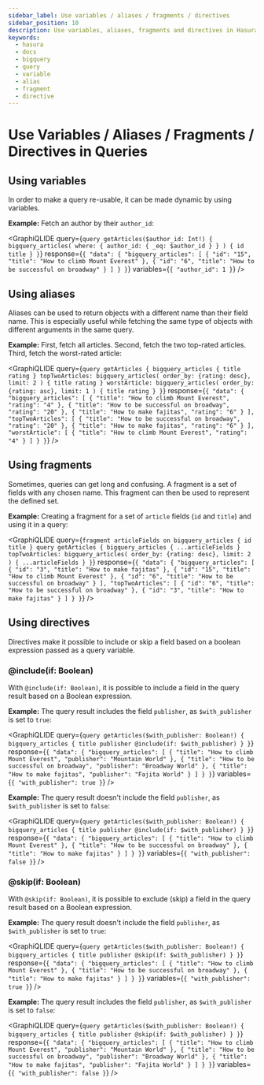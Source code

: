 ```yaml
---
sidebar_label: Use variables / aliases / fragments / directives
sidebar_position: 10
description: Use variables, aliases, fragments and directives in Hasura queries
keywords:
  - hasura
  - docs
  - bigquery
  - query
  - variable
  - alias
  - fragment
  - directive
---
```



# Use Variables / Aliases / Fragments / Directives in Queries

## Using variables

In order to make a query re-usable, it can be made dynamic by using
variables.

**Example:** Fetch an author by their `author_id`:

<GraphiQLIDE
  query={`query getArticles($author_id: Int!) {
  bigquery_articles(
    where: { author_id: { _eq: $author_id } }
  ) {
    id
    title
  }
}`}
response={`{
  "data": {
    "bigquery_articles": [
      {
        "id": "15",
        "title": "How to climb Mount Everest"
      },
      {
        "id": "6",
        "title": "How to be successful on broadway"
      }
    ]
  }
}`}
variables={`{
  "author_id": 1
}`}
/>

## Using aliases

Aliases can be used to return objects with a different name than their
field name. This is especially useful while fetching the same type of
objects with different arguments in the same query.

**Example:** First, fetch all articles. Second, fetch the two top-rated
articles. Third, fetch the worst-rated article:

<GraphiQLIDE
  query={`query getArticles {
  bigquery_articles {
    title
    rating
  }
  topTwoArticles: bigquery_articles(
    order_by: {rating: desc},
    limit: 2
  ) {
    title
    rating
  }
  worstArticle: bigquery_articles(
    order_by: {rating: asc},
    limit: 1
  ) {
    title
    rating
  }
}`}
response={`{
  "data": {
    "bigquery_articles": [
      {
        "title": "How to climb Mount Everest",
        "rating": "4"
      },
      {
        "title": "How to be successful on broadway",
        "rating": "20"
      },
      {
        "title": "How to make fajitas",
        "rating": "6"
      }
    ],
    "topTwoArticles": [
      {
        "title": "How to be successful on broadway",
        "rating": "20"
      },
      {
        "title": "How to make fajitas",
        "rating": "6"
      }
    ],
    "worstArticle": [
      {
        "title": "How to climb Mount Everest",
        "rating": "4"
      }
    ]
  }
}`}
/>

## Using fragments

Sometimes, queries can get long and confusing. A fragment is a set of
fields with any chosen name. This fragment can then be used to represent
the defined set.

**Example:** Creating a fragment for a set of `article` fields (`id` and
`title`) and using it in a query:

<GraphiQLIDE
  query={`fragment articleFields on bigquery_articles {
  id
  title
}
query getArticles {
  bigquery_articles {
    ...articleFields
  }
  topTwoArticles: bigquery_articles(
    order_by: {rating: desc},
    limit: 2
  ) {
    ...articleFields
  }
}`}
response={`{
  "data": {
    "bigquery_articles": [
      {
        "id": "3",
        "title": "How to make fajitas"
      },
      {
        "id": "15",
        "title": "How to climb Mount Everest"
      },
      {
        "id": "6",
        "title": "How to be successful on broadway"
      }
    ],
    "topTwoArticles": [
      {
        "id": "6",
        "title": "How to be successful on broadway"
      },
      {
        "id": "3",
        "title": "How to make fajitas"
      }
    ]
  }
}`}
/>

## Using directives

Directives make it possible to include or skip a field based on a
boolean expression passed as a query variable.

### @include(if: Boolean)

With `@include(if: Boolean)`, it is possible to include a field in the
query result based on a Boolean expression.

**Example:** The query result includes the field `publisher`, as
`$with_publisher` is set to `true`:

<GraphiQLIDE
  query={`query getArticles($with_publisher: Boolean!) {
  bigquery_articles {
    title
    publisher @include(if: $with_publisher)
  }
}`}
response={`{
  "data": {
    "bigquery_articles": [
      {
        "title": "How to climb Mount Everest",
        "publisher": "Mountain World"
      },
      {
        "title": "How to be successful on broadway",
        "publisher": "Broadway World"
      },
      {
        "title": "How to make fajitas",
        "publisher": "Fajita World"
      }
    ]
  }
}`}
variables={`{
  "with_publisher": true
}`}
/>

**Example:** The query result doesn't include the field `publisher`, as
`$with_publisher` is set to `false`:

<GraphiQLIDE
  query={`query getArticles($with_publisher: Boolean!) {
  bigquery_articles {
    title
    publisher @include(if: $with_publisher)
  }
}`}
response={`{
  "data": {
    "bigquery_articles": [
      {
        "title": "How to climb Mount Everest"
      },
      {
        "title": "How to be successful on broadway"
      },
      {
        "title": "How to make fajitas"
      }
    ]
  }
}`}
variables={`{
  "with_publisher": false
}`}
/>

### @skip(if: Boolean)

With `@skip(if: Boolean)`, it is possible to exclude (skip) a field in
the query result based on a Boolean expression.

**Example:** The query result doesn't include the field `publisher`, as
`$with_publisher` is set to `true`:

<GraphiQLIDE
  query={`query getArticles($with_publisher: Boolean!) {
  bigquery_articles {
    title
    publisher @skip(if: $with_publisher)
  }
}`}
response={`{
  "data": {
    "bigquery_articles": [
      {
        "title": "How to climb Mount Everest"
      },
      {
        "title": "How to be successful on broadway"
      },
      {
        "title": "How to make fajitas"
      }
    ]
  }
}`}
variables={`{
  "with_publisher": true
}`}
/>

**Example:** The query result includes the field `publisher`, as
`$with_publisher` is set to `false`:

<GraphiQLIDE
  query={`query getArticles($with_publisher: Boolean!) {
  bigquery_articles {
    title
    publisher @skip(if: $with_publisher)
  }
}`}
response={`{
  "data": {
    "bigquery_articles": [
      {
        "title": "How to climb Mount Everest",
        "publisher": "Mountain World"
      },
      {
        "title": "How to be successful on broadway",
        "publisher": "Broadway World"
      },
      {
        "title": "How to make fajitas",
        "publisher": "Fajita World"
      }
    ]
  }
}`}
variables={`{
  "with_publisher": false
}`}
/>
